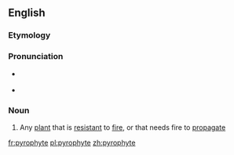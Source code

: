 ==English==

===Etymology===
{{confix|pyro|phyte|t1=fire|t2=plant|lang=en}}

===Pronunciation===
* {{a|RP}} {{IPA|/ˈpʌɪɹəˌfʌɪt/|lang=en}}
* {{a|US}} {{IPA|/ˈpaɪɹəˌfaɪt/|lang=en}}

===Noun===
{{wikipedia}}
{{en-noun}}

# {{lb|en|biology}} Any [[plant]] that is [[resistant]] to [[fire]], or that needs fire to [[propagate]]

[[fr:pyrophyte]]
[[pl:pyrophyte]]
[[zh:pyrophyte]]
